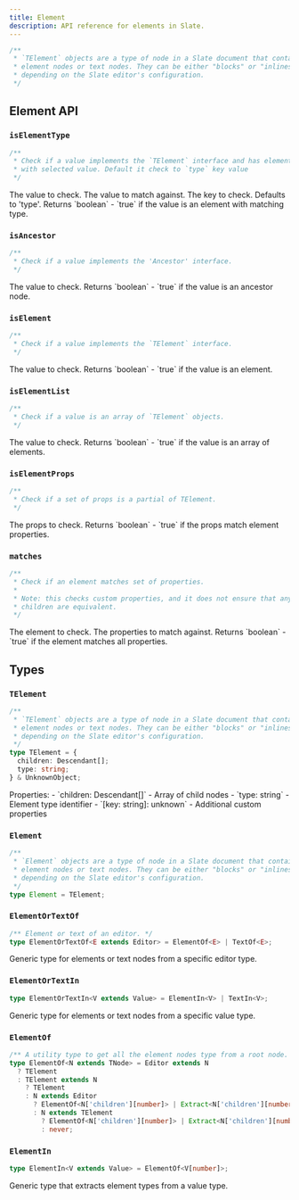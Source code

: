 ```yaml
---
title: Element
description: API reference for elements in Slate.
---
```


```ts
/**
 * `TElement` objects are a type of node in a Slate document that contain other
 * element nodes or text nodes. They can be either "blocks" or "inlines"
 * depending on the Slate editor's configuration.
 */
```

## Element API

### `isElementType`

```ts
/**
 * Check if a value implements the `TElement` interface and has elementKey
 * with selected value. Default it check to `type` key value
 */
```

<APIParameters>
  <APIItem name="value" type="any">
    The value to check.
  </APIItem>
  <APIItem name="elementVal" type="string">
    The value to match against.
  </APIItem>
  <APIItem name="elementKey" type="string" optional>
    The key to check. Defaults to 'type'.
  </APIItem>
</APIParameters>

<APIReturns>
  Returns `boolean` - `true` if the value is an element with matching type.
</APIReturns>

### `isAncestor`

```ts
/**
 * Check if a value implements the 'Ancestor' interface.
 */
```

<APIParameters>
  <APIItem name="value" type="any">
    The value to check.
  </APIItem>
</APIParameters>

<APIReturns>
  Returns `boolean` - `true` if the value is an ancestor node.
</APIReturns>

### `isElement`

```ts
/**
 * Check if a value implements the `TElement` interface.
 */
```

<APIParameters>
  <APIItem name="value" type="any">
    The value to check.
  </APIItem>
</APIParameters>

<APIReturns>
  Returns `boolean` - `true` if the value is an element.
</APIReturns>

### `isElementList`

```ts
/**
 * Check if a value is an array of `TElement` objects.
 */
```

<APIParameters>
  <APIItem name="value" type="any">
    The value to check.
  </APIItem>
</APIParameters>

<APIReturns>
  Returns `boolean` - `true` if the value is an array of elements.
</APIReturns>

### `isElementProps`

```ts
/**
 * Check if a set of props is a partial of TElement.
 */
```

<APIParameters>
  <APIItem name="props" type="any">
    The props to check.
  </APIItem>
</APIParameters>

<APIReturns>
  Returns `boolean` - `true` if the props match element properties.
</APIReturns>

### `matches`

```ts
/**
 * Check if an element matches set of properties.
 *
 * Note: this checks custom properties, and it does not ensure that any
 * children are equivalent.
 */
```

<APIParameters>
  <APIItem name="element" type="TElement">
    The element to check.
  </APIItem>
  <APIItem name="props" type="Partial<TElement>">
    The properties to match against.
  </APIItem>
</APIParameters>

<APIReturns>
  Returns `boolean` - `true` if the element matches all properties.
</APIReturns>

## Types

### `TElement`

```ts
/**
 * `TElement` objects are a type of node in a Slate document that contain other
 * element nodes or text nodes. They can be either "blocks" or "inlines"
 * depending on the Slate editor's configuration.
 */
type TElement = {
  children: Descendant[];
  type: string;
} & UnknownObject;
```

<APIAttributes>
  <APIItem name="TElement" type="object">
    Properties:
    - `children: Descendant[]` - Array of child nodes
    - `type: string` - Element type identifier
    - `[key: string]: unknown` - Additional custom properties
  </APIItem>
</APIAttributes>

### `Element`

```ts
/**
 * `Element` objects are a type of node in a Slate document that contain other
 * element nodes or text nodes. They can be either "blocks" or "inlines"
 * depending on the Slate editor's configuration.
 */
type Element = TElement;
```

### `ElementOrTextOf`

```ts
/** Element or text of an editor. */
type ElementOrTextOf<E extends Editor> = ElementOf<E> | TextOf<E>;
```

<APIAttributes>
  <APIItem name="ElementOrTextOf<E>" type="ElementOf<E> | TextOf<E>">
    Generic type for elements or text nodes from a specific editor type.
  </APIItem>
</APIAttributes>

### `ElementOrTextIn`

```ts
type ElementOrTextIn<V extends Value> = ElementIn<V> | TextIn<V>;
```

<APIAttributes>
  <APIItem name="ElementOrTextIn<V>" type="ElementIn<V> | TextIn<V>">
    Generic type for elements or text nodes from a specific value type.
  </APIItem>
</APIAttributes>

### `ElementOf`

```ts
/** A utility type to get all the element nodes type from a root node. */
type ElementOf<N extends TNode> = Editor extends N
  ? TElement
  : TElement extends N
    ? TElement
    : N extends Editor
      ? ElementOf<N['children'][number]> | Extract<N['children'][number], TElement>
      : N extends TElement
        ? ElementOf<N['children'][number]> | Extract<N['children'][number], TElement> | N
        : never;
```

### `ElementIn`

```ts
type ElementIn<V extends Value> = ElementOf<V[number]>;
```

<APIAttributes>
  <APIItem name="ElementIn<V>" type="ElementOf<V[number]>">
    Generic type that extracts element types from a value type.
  </APIItem>
</APIAttributes>
